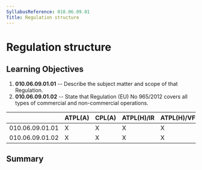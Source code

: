 ```yaml
---
SyllabusReference: 010.06.09.01
Title: Regulation structure
---
```


# Regulation structure

## Learning Objectives

1.  **010.06.09.01.01** -- Describe the subject matter and scope of that
    Regulation.
2.  **010.06.09.01.02** -- State that Regulation (EU) No 965/2012 covers all
    types of commercial and non-commercial operations.

|                 | ATPL(A) | CPL(A) | ATPL(H)/IR | ATPL(H)/VFR | CPL(H) | IR  | CBIR(A) |
| --------------- | ------- | ------ | ---------- | ----------- | ------ | --- | ------- |
| 010.06.09.01.01 | X       | X      | X          | X           | X      | X   | X       |
| 010.06.09.01.02 | X       | X      | X          | X           | X      | X   | X       |

## Summary
